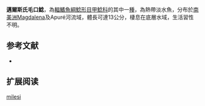 {{Speciesbox
| name = 邁爾斯氏毛口鯰
| image = 
| image_width = 250px
| image_caption = 
| status = NE
| status_system = IUCN3.1
| genus = Chaetostoma
| species = milesi
| authority = [[Fowler|Fowler]], 1941
| synonyms = *''Chaetostomus milesi'',Fowler, 1941
}}

'''邁爾斯氏毛口鯰'''，為[[輻鰭魚綱|輻鰭魚綱]][[鯰形目|鯰形目]][[甲鯰科|甲鯰科]]的其中一[[種|種]]，為熱帶淡水魚，分布於[[南美洲|南美洲]]Magdalena及Apuré河流域，體長可達13公分，棲息在底層水域，生活習性不明。

==参考文献==
*{{FishBase_species|genus=Chaetostoma|species=milesi|year=2014|month=11}}

== 扩展阅读 ==
{{refbegin}}
{{wikispecies-inline|Chaetostoma milesi|邁爾斯氏毛口鯰}}
{{refend}}
{{Taxonbar|from=Q5636706}}

[[Category:毛口鯰屬|milesi]]